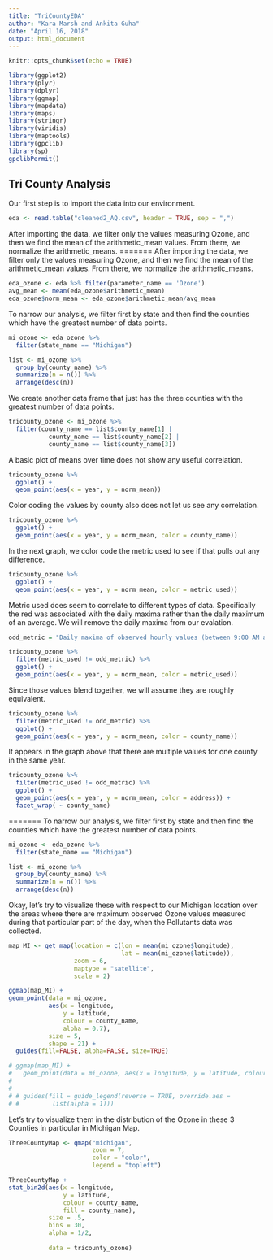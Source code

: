 ```yaml
---
title: "TriCountyEDA"
author: "Kara Marsh and Ankita Guha"
date: "April 16, 2018"
output: html_document
---
```


```r
knitr::opts_chunk$set(echo = TRUE)
```

```r
library(ggplot2)
library(plyr)
library(dplyr)
library(ggmap)
library(mapdata)
library(maps)
library(stringr)
library(viridis)
library(maptools)
library(gpclib) 
library(sp)
gpclibPermit()

```
## Tri County Analysis

Our first step is to import the data into our environment. 
```r
eda <- read.table("cleaned2_AQ.csv", header = TRUE, sep = ",")
```

After importing the data, we filter only the values measuring Ozone, and then 
we find the mean of the arithmetic_mean values. From there, we normalize the 
arithmetic_means.
=======
After importing the data, we filter only the values measuring Ozone, and then
we find the mean of the arithmetic_mean values. From there, we normalize the 
arithmetic_means.

```r
eda_ozone <- eda %>% filter(parameter_name == 'Ozone')
avg_mean <- mean(eda_ozone$arithmetic_mean)
eda_ozone$norm_mean <- eda_ozone$arithmetic_mean/avg_mean
```

To narrow our analysis, we filter first by state and then find the counties 
which have the greatest number of data points.   
```r
mi_ozone <- eda_ozone %>% 
  filter(state_name == "Michigan")

list <- mi_ozone %>% 
  group_by(county_name) %>% 
  summarize(n = n()) %>% 
  arrange(desc(n)) 
```
We create another data frame that just has the three counties with the greatest
number of data points.
```r
tricounty_ozone <- mi_ozone %>% 
  filter(county_name == list$county_name[1] | 
           county_name == list$county_name[2] | 
           county_name == list$county_name[3])
```

A basic plot of means over time does not show any useful correlation. 
```r
tricounty_ozone %>%
  ggplot() +
  geom_point(aes(x = year, y = norm_mean))  
```
Color coding the values by county also does not let us see any correlation.
```r
tricounty_ozone %>%
  ggplot() +
  geom_point(aes(x = year, y = norm_mean, color = county_name))  
```
In the next graph, we color code the metric used to see if that pulls out any 
difference. 
```r
tricounty_ozone %>%
  ggplot() +
  geom_point(aes(x = year, y = norm_mean, color = metric_used))  
```
Metric used does seem to correlate to different types of data. Specifically the
red was associated with the daily maxima rather than the daily maximum of an 
average. We will remove the daily maxima from our evalation. 
```r
odd_metric = "Daily maxima of observed hourly values (between 9:00 AM and 8:00 PM)"

tricounty_ozone %>%
  filter(metric_used != odd_metric) %>%
  ggplot() +
  geom_point(aes(x = year, y = norm_mean, color = metric_used))  

```
Since those values blend together, we will assume they are roughly equivalent. 
```r
tricounty_ozone %>%
  filter(metric_used != odd_metric) %>%
  ggplot() +
  geom_point(aes(x = year, y = norm_mean, color = county_name))  
```

It appears in the graph above that there are multiple values for one county 
in the same year. 
```r
tricounty_ozone %>%
  filter(metric_used != odd_metric) %>%
  ggplot() +
  geom_point(aes(x = year, y = norm_mean, color = address)) +
  facet_wrap( ~ county_name)

```



=======
To narrow our analysis, we filter first by state and then find the counties which
have the greatest number of data points.   
```r
mi_ozone <- eda_ozone %>% 
  filter(state_name == "Michigan")

list <- mi_ozone %>% 
  group_by(county_name) %>% 
  summarize(n = n()) %>% 
  arrange(desc(n)) 
```

Okay, let's try to visualize these with respect to our Michigan location over 
the areas where there are maximum observed Ozone values measured during that 
particular part of the day, when the Pollutants data was collected. 

```r
map_MI <- get_map(location = c(lon = mean(mi_ozone$longitude), 
                               lat = mean(mi_ozone$latitude)), 
                  zoom = 6,
                  maptype = "satellite", 
                  scale = 2)

ggmap(map_MI) +
geom_point(data = mi_ozone, 
           aes(x = longitude, 
               y = latitude, 
               colour = county_name, 
               alpha = 0.7), 
           size = 5, 
           shape = 21) + 
  guides(fill=FALSE, alpha=FALSE, size=TRUE)

# ggmap(map_MI) +
#   geom_point(data = mi_ozone, aes(x = longitude, y = latitude, colour = county_name, alpha = 0.7), size = 5, shape = 21) + guides(fill=guide_legend(reverse = TRUE, alpha=FALSE, size=TRUE))
# 
# 
# # guides(fill = guide_legend(reverse = TRUE, override.aes = 
# #         list(alpha = 1)))
```

Let's try to visualize them in the distribution of the Ozone in these 3 
Counties in particular in Michigan Map.

```r

ThreeCountyMap <- qmap("michigan", 
                       zoom = 7, 
                       color = "color", 
                       legend = "topleft")

ThreeCountyMap +
stat_bin2d(aes(x = longitude, 
               y = latitude, 
               colour = county_name, 
               fill = county_name),
           size = .5, 
           bins = 30, 
           alpha = 1/2,
           
           data = tricounty_ozone)

```

